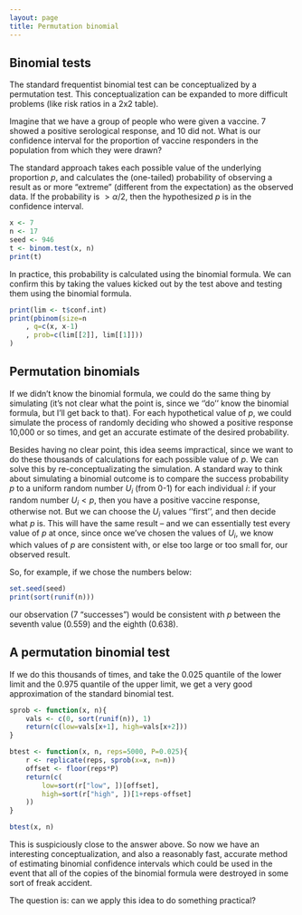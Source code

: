 ```yaml
---
layout: page
title: Permutation binomial
---
```


## Binomial tests 

The standard frequentist binomial test can be conceptualized by a permutation test. This conceptualization can be expanded to more difficult problems (like risk ratios in a 2x2 table).

Imagine that we have a group of people who were given a vaccine. 7 showed a positive serological response, and 10 did not. What is our confidence interval for the proportion of vaccine responders in the population from which they were drawn?

The standard approach takes each possible value of the underlying proportion $p$, and calculates the (one-tailed) probability of observing a result as or more "extreme" (different from the expectation) as the observed data. If the probability is $> \alpha/2$, then the hypothesized $p$ is in the confidence interval.

```r
x <- 7
n <- 17
seed <- 946
t <- binom.test(x, n)
print(t)
```

In practice, this probability is calculated using the binomial formula. We can confirm this by taking the values kicked out by the test above and testing them using the binomial formula.


```r
print(lim <- t$conf.int)
print(pbinom(size=n
	, q=c(x, x-1) 
	, prob=c(lim[[2]], lim[[1]]))
)
```

## Permutation binomials 

If we didn't know the binomial formula, we could do the same thing by simulating (it's not clear what the point is, since we ''do'' know the binomial formula, but I'll get back to that). For each hypothetical value of $p$, we could simulate the process of randomly deciding who showed a positive response 10,000 or so times, and get an accurate estimate of the desired probability. 

Besides having no clear point, this idea seems impractical, since we want to do these thousands of calculations for each possible value of $p$.  We can solve this by re-conceptualizating the simulation. A standard way to think about simulating a binomial outcome is to compare the success probability $p$ to a uniform random number $U_i$ (from 0-1) for each individual $i$: if your random number $U_i < p$, then you have a positive vaccine response, otherwise not. But we can choose the $U_i$ values ''first'', and then decide what $p$ is. This will have the same result -- and we can essentially test every value of $p$ at once, since once we've chosen the values of $U_i$, we know which values of $p$ are consistent with, or else too large or too small for, our observed result.

So, for example, if we chose the numbers below:


```r
set.seed(seed)
print(sort(runif(n)))
```

our observation (7 "successes") would be consistent with $p$ between the seventh value (0.559) and the eighth (0.638). 

## A permutation binomial test 

If we do this thousands of times, and take the 0.025 quantile of the lower limit and the 0.975 quantile of the upper limit, we get a very good approximation of the standard binomial test.

```r
sprob <- function(x, n){
	vals <- c(0, sort(runif(n)), 1)
	return(c(low=vals[x+1], high=vals[x+2]))
}

btest <- function(x, n, reps=5000, P=0.025){
	r <- replicate(reps, sprob(x=x, n=n))
	offset <- floor(reps*P)
	return(c(
		low=sort(r["low", ])[offset],
		high=sort(r["high", ])[1+reps-offset]
	))
}
```


```r
btest(x, n)
```

This is suspiciously close to the answer above. So now we have an interesting conceptualization, and also a reasonably fast, accurate method of estimating binomial confidence intervals which could be used in the event that all of the copies of the binomial formula were destroyed in some sort of freak accident.

The question is: can we apply this idea to do something practical?
